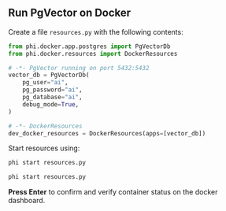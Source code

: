 ## Run PgVector on Docker

Create a file `resources.py` with the following contents:

```python resources.py
from phi.docker.app.postgres import PgVectorDb
from phi.docker.resources import DockerResources

# -*- PgVector running on port 5432:5432
vector_db = PgVectorDb(
    pg_user="ai",
    pg_password="ai",
    pg_database="ai",
    debug_mode=True,
)

# -*- DockerResources
dev_docker_resources = DockerResources(apps=[vector_db])
```

Start resources using:

<CodeGroup>

```bash Mac
phi start resources.py
```

```bash Windows
phi start resources.py
```

</CodeGroup>

**Press Enter** to confirm and verify container status on the docker dashboard.
